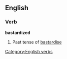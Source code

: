 == English ==
=== Verb ===
[[Category:English verbs]]
'''bastardized'''
# Past tense of [[bastardise]]